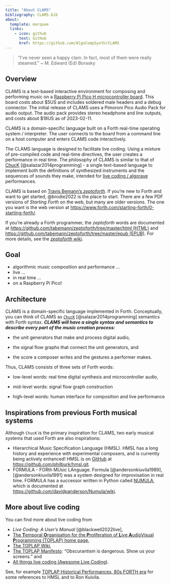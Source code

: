 ```yaml
---
title: "About CLAMS"
bibliography: CLAMS.bib
about:
  template: marquee
  links:
    - icon: github
      text: GitHub
      href: https://github.com/AlgoCompSynth/CLAMS
---
```


> "I've never seen a happy clam. In fact, most of them were really steamed." \~ M. Edward (Ed) Borasky

## Overview

CLAMS is a text-based interactive environment for composing and performing music on a [Raspberry Pi Pico H microcontroller board](https://www.raspberrypi.com/documentation/microcontrollers/raspberry-pi-pico.html#raspberry-pi-pico-and-pico-h "Raspberry Pi Pico Website"). This board costs about \$5US and includes soldered male headers and a debug connector. The initial release of CLAMS uses a Pimoroni Pico Audio Pack for audio output. The audio pack provides stereo headphone and line outputs, and costs about \$18US as of 2023-02-11.

CLAMS is a domain-specific language built on a Forth real-time operating system / interpreter. The user connects to the board from a command line on a host computer and enters CLAMS code interactively.

The CLAMS language is designed to facilitate live coding. Using a mixture of pre-compiled code and real-time directives, the user creates a performance in real time. The philosophy of CLAMS is similar to that of [ChucK](https://chuck.stanford.edu/ "ChucK Home Page") [@salazar2014programming] - a single text-based language to implement both the definitions of synthesized instruments and the sequences of sounds they make, intended for [live coding / algorave](https://github.com/toplap/awesome-livecoding "Awesome Live Coding :ist on GitHub") performances.

CLAMS is based on [Travis Bemann's *zeptoforth*](https://github.com/tabemann/zeptoforth "zeptoforth on GitHub"). If you're new to Forth and want to get started, @brodie2022 is the place to start. There are a few PDF versions of *Starting Forth* on the web, but many are older versions. The one you want is the web version at <https://www.forth.com/starting-forth/0-starting-forth/>.

If you're already a Forth programmer, the *zeptoforth* words are documented at [https://github.com/tabemann/zeptoforth/tree/master/html (HTML)](https://github.com/tabemann/zeptoforth/tree/master/html "zeptoforth HTML word list") and [https://github.com/tabemann/zeptoforth/tree/master/epub (EPUB)](https://github.com/tabemann/zeptoforth/tree/master/epub "zeptoforth EPUB word list"). For more details, see the [*zeptoforth* wiki](https://github.com/tabemann/zeptoforth/wiki "zeptoforth wiki").

## Goal

-   algorithmic music composition and performance ...
-   live ...
-   in real time ...
-   on a Raspberry Pi Pico!

## Architecture

CLAMS is a domain-specific language implemented in Forth. Conceptually, you can think of CLAMS as [`ChucK`](https://chuck.cs.princeton.edu/ "ChucK website") [@salazar2014programming] semantics with Forth syntax. ***CLAMS will have a single syntax and semantics to describe every part of the music creation process:***

-   the unit generators that make and process digital audio,

-   the signal flow graphs that connect the unit generators, and

-   the score a composer writes and the gestures a performer makes.

Thus, CLAMS consists of three sets of Forth words:

-   low-level words: real time digital synthesis and microcontroller audio,

-   mid-level words: signal flow graph construction

-   high-level words: human interface for composition and live performance

## Inspirations from previous Forth musical systems

Although `ChucK` is the primary inspiration for CLAMS, two early musical systems that used Forth are also inspirations:

-   Hierarchical Music Specification Language (HMSL). HMSL has a long history and experience with experimental composers, and is currently being actively enhanced! HMSL is on [GitHub](https://github.com/philburk/hmsl.git "HMSL on GitHub") at <https://github.com/philburk/hmsl.git>.
-   FORMULA - FORth MUsic LAnguage. Formula [@andersonkiuvila1989], [@andersonkiuvila1991] was a system designed for improvisation in real time. FORMULA has a successor written in Python called [NUMULA](https://github.com/davidpanderson/Numula.git "NUMULA on GitHub"), which is documented at <https://github.com/davidpanderson/Numula/wiki>.

## More about live coding

You can find more about live coding from

-   *Live Coding: A User's Manual* [@blackwell2022live],
-   [The **T**emporal **O**rganisation for the **P**roliferation of **L**ive **A**udioVisual **P**rogramming (TOPLAP) home page](https://toplap.org/ "TOPLAP home page"),
-   [The TOPLAP Wiki](https://toplap.org/wiki/Main_Page "The TOPLAP Wiki"),
-   [The TOPLAP Manifesto](https://toplap.org/wiki/ManifestoDraft "The TOPLAP Manifesto"): "Obscurantism is dangerous. Show us your screens." and
-   [All things live coding (Awesome Live Coding)](https://github.com/toplap/awesome-livecoding "Awesome Live Coding on GitHub").

See, for example [TOPLAP Historical Performances, 80s FORTH era](https://toplap.org/wiki/HistoricalPerformances "TOPLAP Historical Performances, 80s FORTH era") for some references to HMSL and to Ron Kuivila.
